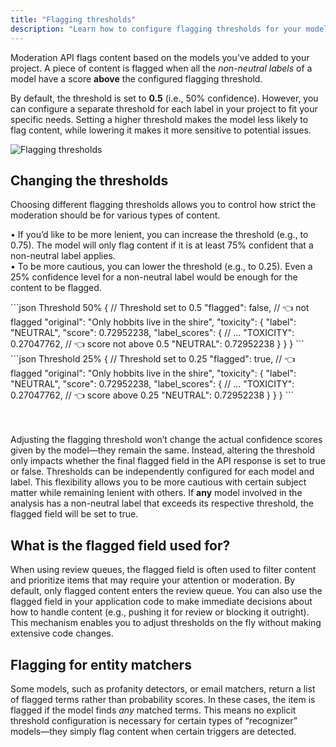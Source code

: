 ```yaml
---
title: "Flagging thresholds"
description: "Learn how to configure flagging thresholds for your models."
---
```


Moderation API flags content based on the models you’ve added to your project. A piece of content is flagged when all the <em>non-neutral labels</em> of a model have a score <strong>above</strong> the configured flagging threshold.

By default, the threshold is set to **0.5** (i.e., 50% confidence). However, you can configure a separate threshold for each label in your project to fit your specific needs. Setting a higher threshold makes the model less likely to flag content, while lowering it makes it more sensitive to potential issues.

<Frame>
  <img
    className="block"
    src="/images/flagging-thresholds.png"
    alt="Flagging thresholds"
  />
</Frame>

## Changing the thresholds

Choosing different flagging thresholds allows you to control how strict the moderation should be for various types of content.

• If you’d like to be more lenient, you can increase the threshold (e.g., to 0.75). The model will only flag content if it is at least 75% confident that a non-neutral label applies.  
• To be more cautious, you can lower the threshold (e.g., to 0.25). Even a 25% confidence level for a non-neutral label would be enough for the content to be flagged.

<CodeGroup>
```json Threshold 50%
{
  // Threshold set to 0.5
  "flagged": false, // 👈 not flagged
  "original": "Only hobbits live in the shire",
  "toxicity": {
    "label": "NEUTRAL",
    "score": 0.72952238,
    "label_scores": {
        // ...
        "TOXICITY": 0.27047762, // 👈 score not above 0.5
        "NEUTRAL": 0.72952238
    }
  }
}
```
```json Threshold 25%
{
  // Threshold set to 0.25
  "flagged": true, // 👈 flagged
  "original": "Only hobbits live in the shire",
  "toxicity": {
    "label": "NEUTRAL",
    "score": 0.72952238,
    "label_scores": {
        // ...
        "TOXICITY": 0.27047762, // 👈 score above 0.25
        "NEUTRAL": 0.72952238
    }
  }
}
```
</CodeGroup>

<br></br>
<Info>
  Adjusting the flagging threshold won’t change the actual confidence scores
  given by the model—they remain the same. Instead, altering the threshold only
  impacts whether the final flagged field in the API response is set to true or
  false.
</Info>
Thresholds can be independently configured for each model and label. This flexibility
allows you to be more cautious with certain subject matter while remaining lenient
with others. If <strong>any</strong> model involved in the analysis has a non-neutral
label that exceeds its respective threshold, the flagged field will be set to true.

## What is the flagged field used for?

When using review queues, the flagged field is
often used to filter content and prioritize items that may require your attention
or moderation. By default, only flagged content enters the review queue. You can
also use the flagged field in your application code to make immediate decisions about
how to handle content (e.g., pushing it for review or blocking it outright). This
mechanism enables you to adjust thresholds on the fly without making extensive code
changes.

## Flagging for entity matchers

Some models, such as profanity detectors, or email matchers, return a list of flagged terms rather than probability scores. In these cases, the item is flagged if the model finds <em>any</em> matched terms. This means no explicit threshold configuration is necessary for certain types of “recognizer” models—they simply flag content when certain triggers are detected.
